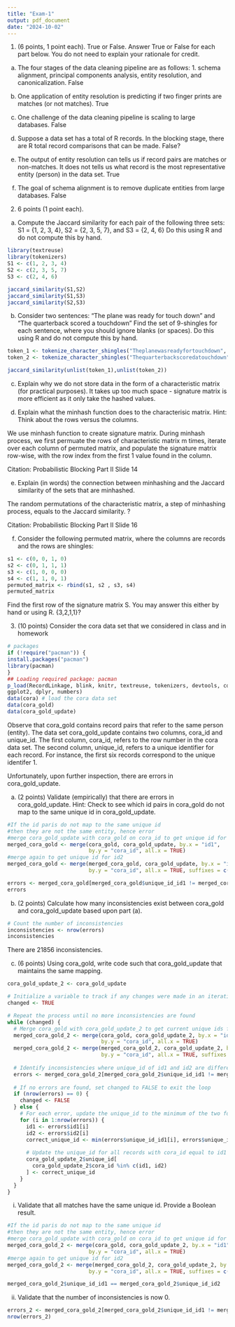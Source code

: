 ```yaml
---
title: "Exam-1"
output: pdf_document
date: "2024-10-02"
---
```


1. (6 points, 1 point each). True or False. Answer True or False for each part below. You do not need to explain your rationale for credit.

a. The four stages of the data cleaning pipeline are as follows: 1. schema alignment, principal components
analysis, entity resolution, and canonicalization.
False

b. One application of entity resolution is predicting if two finger prints are matches (or not matches).
True

c. One challenge of the data cleaning pipeline is scaling to large databases.
False

d. Suppose a data set has a total of R records. In the blocking stage, there are R total record comparisons that can be made.
False?

e. The output of entity resolution can tells us if record pairs are matches or non-matches. It does not tells us what record is the most representative entity (person) in the data set.
True

f. The goal of schema alignment is to remove duplicate entities from large databases.
False

2. 6 points (1 point each).
a. Compute the Jaccard similarity for each pair of the following three sets:
S1 = {1, 2, 3, 4}, S2 = {2, 3, 5, 7}, and S3 = {2, 4, 6}
Do this using R and do not compute this by hand.
```r
library(textreuse)
library(tokenizers)
S1 <- c(1, 2, 3, 4)
S2 <- c(2, 3, 5, 7)
S3 <- c(2, 4, 6)
```

```r
jaccard_similarity(S1,S2)
jaccard_similarity(S1,S3)
jaccard_similarity(S2,S3)
```


b. Consider two sentences:
“The plane was ready for touch down” and “The quarterback scored a touchdown”
Find the set of 9-shingles for each sentence, where you should ignore blanks (or spaces). Do this using R and do not compute this by hand.

```r
token_1 <- tokenize_character_shingles("Theplanewasreadyfortouchdown", n=9)
token_2 <- tokenize_character_shingles("Thequarterbackscoredatouchdown", n=9)

jaccard_similarity(unlist(token_1),unlist(token_2))
```
c. Explain why we do not store data in the form of a characteristic matrix (for practical purposes).
It takes up too much space - signature matrix is more efficient as it only take the hashed values.

d. Explain what the minhash function does to the characterisic matrix. Hint: Think about the rows versus the columns.

We use minhash function to create signature matrix. During minhash process, we first permuate the rows of characteristic matrix m times, iterate over each column of permuted matrix, and populate the signature matrix row-wise, with the row index from the first 1 value found in the column. 

Citation: Probabilistic Blocking Part II Slide 14

e. Explain (in words) the connection between minhashing and the Jaccard similarity of the sets that are minhashed.

The random permutations of the characteristic matrix, a step of minhashing process, equals to the Jaccard similarity. ? 

Citation: Probabilistic Blocking Part II Slide 16

f. Consider the following permuted matrix, where the columns are records and the rows are shingles:
```r
s1 <- c(0, 0, 1, 0)
s2 <- c(0, 1, 1, 1)
s3 <- c(1, 0, 0, 0)
s4 <- c(1, 1, 0, 1)
permuted_matrix <- rbind(s1, s2 , s3, s4)
permuted_matrix
```
Find the first row of the signature matrix S. You may answer this either by hand or using R.
{3,2,1,1}?


3. (10 points) Consider the cora data set that we considered in class and in homework
```r
# packages
if (!require("pacman")) {
install.packages("pacman")
library(pacman)
}
## Loading required package: pacman
p_load(RecordLinkage, blink, knitr, textreuse, tokenizers, devtools, cora,
ggplot2, dplyr, numbers)
data(cora) # load the cora data set
data(cora_gold)
data(cora_gold_update)
```

Observe that cora_gold contains record pairs that refer to the same person (entity). The data set cora_gold_update contains two columns, cora_id and unique_id. The first column, cora_id, refers to the row number in the cora data set. The second column, unique_id, refers to a unique identifier for each record. For instance, the first six records correspond to the unique identifer 1.

Unfortunately, upon further inspection, there are errors in cora_gold_update.

a. (2 points) Validate (empirically) that there are errors in cora_gold_update. Hint: Check to see which id pairs in cora_gold do not map to the same unique id in cora_gold_update.
```r
#If the id paris do not map to the same unique id 
#then they are not the same entity, hence error
#merge cora_gold_update with cora_gold on cora_id to get unique id for id1
merged_cora_gold <- merge(cora_gold, cora_gold_update, by.x = "id1", 
                          by.y = "cora_id", all.x = TRUE)
#merge again to get unique id for id2
merged_cora_gold <- merge(merged_cora_gold, cora_gold_update, by.x = "id2", 
                          by.y = "cora_id", all.x = TRUE, suffixes = c("_id1", "_id2"))

errors <- merged_cora_gold[merged_cora_gold$unique_id_id1 != merged_cora_gold$unique_id_id2, ]
errors
```

b. (2 points) Calculate how many inconsistencies exist between cora_gold and cora_gold_update based upon part (a).
```r
# Count the number of inconsistencies
inconsistencies <- nrow(errors)
inconsistencies
```
There are 21856 inconsistencies. 

c. (6 points)
Using cora_gold, write code such that cora_gold_update that maintains the same mapping.
```r
cora_gold_update_2 <- cora_gold_update

# Initialize a variable to track if any changes were made in an iteration
changed <- TRUE

# Repeat the process until no more inconsistencies are found
while (changed) {
  # Merge cora_gold with cora_gold_update_2 to get current unique ids for id1 and id2
  merged_cora_gold_2 <- merge(cora_gold, cora_gold_update_2, by.x = "id1", 
                              by.y = "cora_id", all.x = TRUE)
  merged_cora_gold_2 <- merge(merged_cora_gold_2, cora_gold_update_2, by.x = "id2", 
                              by.y = "cora_id", all.x = TRUE, suffixes = c("_id1", "_id2"))
  
  # Identify inconsistencies where unique_id of id1 and id2 are different
  errors <- merged_cora_gold_2[merged_cora_gold_2$unique_id_id1 != merged_cora_gold_2$unique_id_id2, ]
  
  # If no errors are found, set changed to FALSE to exit the loop
  if (nrow(errors) == 0) {
    changed <- FALSE
  } else {
    # For each error, update the unique_id to the minimum of the two for both id1 and id2
    for (i in 1:nrow(errors)) {
      id1 <- errors$id1[i]
      id2 <- errors$id2[i]
      correct_unique_id <- min(errors$unique_id_id1[i], errors$unique_id_id2[i])
      
      # Update the unique_id for all records with cora_id equal to id1 or id2
      cora_gold_update_2$unique_id[
        cora_gold_update_2$cora_id %in% c(id1, id2)
      ] <- correct_unique_id
    }
  }
}
```

(i) Validate that all matches have the same unique id. Provide a Boolean result.
```r
#If the id paris do not map to the same unique id 
#then they are not the same entity, hence error
#merge cora_gold_update with cora_gold on cora_id to get unique id for id1
merged_cora_gold_2 <- merge(cora_gold, cora_gold_update_2, by.x = "id1", 
                          by.y = "cora_id", all.x = TRUE)
#merge again to get unique id for id2
merged_cora_gold_2 <- merge(merged_cora_gold_2, cora_gold_update_2, by.x = "id2", 
                          by.y = "cora_id", all.x = TRUE, suffixes = c("_id1", "_id2"))

merged_cora_gold_2$unique_id_id1 == merged_cora_gold_2$unique_id_id2
```

(ii) Validate that the number of inconsistencies is now 0.
```r
errors_2 <- merged_cora_gold_2[merged_cora_gold_2$unique_id_id1 != merged_cora_gold_2$unique_id_id2, ]
nrow(errors_2)
```

